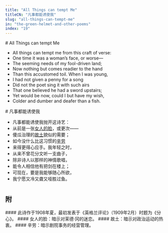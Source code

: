```yaml
---
title: "All Things can tempt Me"
titleCN: "凡事都能诱使我"
slug: "all-things-can-tempt-me"
in: "the-green-helmet-and-other-poems"
index: "19"
---
```


<PoemContent>

<PoemSection>
# All Things can tempt Me

- All things can tempt me from this craft of verse:
- One time it was a woman’s face, or worse—
- The seeming needs of my fool-driven land;
- Now nothing but comes readier to the hand
- Than this accustomed toil. When I was young,
- I had not given a penny for a song
- Did not the poet sing it with such airs
- That one believed he had a sword upstairs;
- Yet would be now, could I but have my wish,
- Colder and dumber and deafer than a fish.

</PoemSection>

<PoemSection>
# 凡事都能诱使我 

- 凡事都能诱使我抛开这诗艺：
- 从前是一张[女人的脸]()，或更次——
- 傻瓜治理的[故土]()貌似的需要；
- 如今没什么比这习惯的[辛劳]()
- 来得更得心应手。我年轻之时，
- 从来不曾花分文听一支曲子，
- 除非诗人以那样的神情歌唱，
- 能令人相信他有把剑在楼上；
- 可现在，要是我能够随心所欲，
- 我宁愿又冷又聋又哑胜过鱼。

</PoemSection>

</PoemContent>

#
## 附

<PoemAppendix source="叶芝诗集（增订本） 2018 ——">
#### 此诗作于1908年夏，最初发表于《英格兰评论》（1909年2月）时题为《分心》。
#### 女人的脸：暗示对茉德·冈的迷恋。
#### 故土：暗示对政治运动的热衷。
#### 辛劳：暗示剧院事务的经营管理。
</PoemAppendix>

<PoemTranslator translator="傅浩"/>
